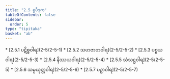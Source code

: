 ```yaml
---
title: "2.5 ရူပီဒုက"
tableOfContents: false
sidebar:
  order: 5
type: "tipitaka"
basket: "ab"
---
```



<DynamicBreadcrumb />



<TableOfContents>
* [2.5.1 ပဋိစ္စဝါရ](2-5/2-5-1)
* [2.5.2 သဟဇာတဝါရ](2-5/2-5-2)
* [2.5.3 ပစ္စယဝါရ](2-5/2-5-3)
* [2.5.4 နိဿယဝါရ](2-5/2-5-4)
* [2.5.5 သံသဋ္ဌဝါရ](2-5/2-5-5)
* [2.5.6 သမ္ပယုတ္တဝါရ](2-5/2-5-6)
* [2.5.7 ပဉှာဝါရ](2-5/2-5-7)
</TableOfContents>